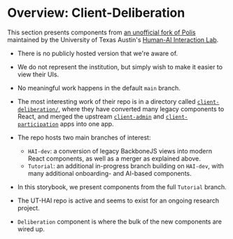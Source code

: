 
<Meta title="UT-HAI/client-deliberation/Overview" />

# Overview: Client-Deliberation

This section presents components from [an unofficial fork of Polis][repo-dev] maintained by the University of Texas Austin's [Human-AI Interaction Lab][UT-HAI].

- There is no publicly hosted version that we're aware of.
- We do not represent the institution, but simply wish to make it easier to view their UIs.
- No meaningful work happens in the default `main` branch.
- The most interesting work of their repo is in a directory called [`client-deliberation/`][repo-dev-dir],
  where they have converted many legacy components to React,
  and merged the upstream [`client-admin`][upstream-admin] and [`client-participation`][upstream-participation] apps into one app.
- The repo hosts two main branches of interest:
    - `HAI-dev`: a conversion of legacy BackboneJS views into modern React components, as well as a merger as explained above. 
    - `Tutorial`: an additional in-progress branch building on `HAI-dev`, with many additional onboarding- and AI-based components.
- In this storybook, we present components from the full `Tutorial` branch.
- The UT-HAI repo is active and seems to exist for an ongoing research project.
- <LinkTo kind="UT-HAI/client-deliberation/Deliberation" story="Default">`Deliberation` component</LinkTo> is where the bulk of the new components are wired up.


   [UT-HAI]: https://hai.ischool.utexas.edu/
   [repo-dev]: https://github.com/UT-HAI/polis/tree/HAI-dev/
   [repo-dev-dir]: https://github.com/UT-HAI/polis/tree/HAI-dev/client-deliberation
   [repo-branch-tutorial]: https://github.com/UT-HAI/polis/tree/Tutorial/
   [upstream-participation]: https://github.com/compdemocracy/polis/tree/edge/client-participation
   [upstream-admin]: https://github.com/compdemocracy/polis/tree/edge/client-admin
